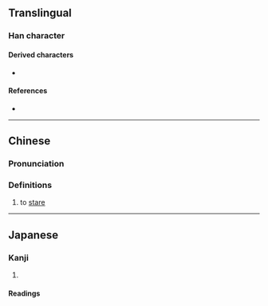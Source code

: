 {{character info}}
==Translingual==

===Han character===
{{Han char|rn=61|rad=心|as=05|sn=8|four=97020|canj=PPR|ids=⿰忄句}}

====Derived characters====
* {{l|mul|[[𡥯]]}}

====References====
* {{Han ref|kx=0380.040|dkj=10435|dj=0708.050|hdz=42287.060|uh=6010|ud=24592|bh=CCAA|bd=52394}}

----

==Chinese==
{{zh-forms}}

===Pronunciation===
{{zh-pron
|m=jù,kòu
|m-s=
|dg=
|c=hau6,kau3
|c-t=
|g=
|h=pfs=
|j=
|mb=
|md=
|mn=
|mn-t=
|w=
|x=
|mc=y
|oc=y
|cat=v
}}

===Definitions===
{{zh-hanzi}}

# {{lb|zh|Cantonese}} to [[stare]]
{{zh-attn-split}}

----

==Japanese==

===Kanji===
{{ja-kanji|grade=|rs=心05}}

# {{rfdef|ja|sort=心05}}

====Readings====
{{ja-readings
|goon=く
|kanon=こう
|kun=おろか}}